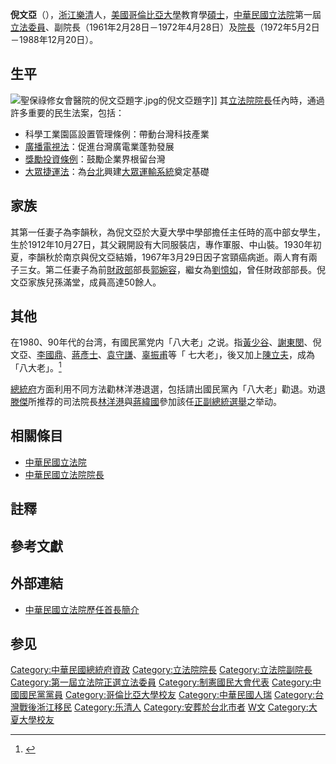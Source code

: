 {{noteTA
|1 = zh-cn:蒋介石; zh-tw:蔣中正; zh-hk:蔣介石;
}}
{{Infobox_Prime_Minister
| name = 倪文亞
| image = 19690410倪文亞.jpg
| caption = 攝於1969年
| sex = 男
| order = {{ROC}}第1屆（改選前）[[立法院院長|立法院院長]]<br>署理、第6任
| president ={{List collapsed|title=列表|1=[[蔣中正|蔣中正]]（1972－1975）<br>[[嚴家淦|嚴家淦]]（1975－1978）<br>[[蔣經國|蔣經國]]（1978－1988）<br>[[李登輝|李登輝]]（1988）}}
| term_start = 1972年5月2日
| term_end = 1988年12月20日
| predecessor = [[黃國書_(1905年)|黃國書]]（正任）<br>'''倪文亞'''（署理）
| successor = [[劉闊才|劉闊才]]（署理）<br>[[劉闊才|劉闊才]]（正任）
| term_start1 = 1972年2月22日
| term_end1 = 1972年4月28日<br>{{small|（署理）}}
| president1 = [[蔣中正|蔣中正]]
| predecessor1 = [[黃國書_(1905年)|黃國書]]
| successor1 = '''倪文亞'''
| office2 = {{ROC}}第1屆（改選前）[[立法院院長|立法院副院長]]<br>第5任
| 1blankname2  = 立法院院長
| 1namedata2  = [[黃國書_(1905年)|黃國書]]
| term_start2 = 1961年2月28日
| term_end2 = 1972年4月28日
| predecessor2 = [[黃國書_(1905年)|黃國書]]
| successor2 = [[劉闊才|劉闊才]]
| native place = [[浙江|浙江]][[樂清|樂清]]
| birth_date = {{birth date|1902|3|2}}
| birth_place = {{QING|浙江省}}[[溫州府|溫州府]][[乐清市|樂清縣]]
| nationality ={{QING}}（1902年－1912年）<br>{{ROC}}{{small|（1912年－2006年）}}
| death_date = {{death date and age|2006|6|3|1902|3|2}}
| death_place ={{ROC|臺北市}}[[大安區_(臺北市)|大安區]][[國泰醫院|國泰醫院]]
| resting_place = {{TWN}}[[北投區|北投區]][[陽明山國家公園|陽明山]]公墓
| constituency = 
| spouse = 第一任妻子：李韻秋<br>第二任妻子：[[郭婉容|郭婉容]]
| children = 2子3女<br>繼女：[[劉憶如|劉憶如]]
| party = {{Kmt}}
| profession = 
| religion = 
| signature = 
| footnotes = 
| education=美國[[哥倫比亞大學|哥倫比亞大學]]師範學院碩士 <br> 上海[[大夏大學|大夏大學]]教育科畢業 
|past=* 三民主義青年團中央團部訓練處處長 
* 三民主義青年團中央團部組織處處長 
* 中國國民黨中央青年部部長 
* 中國國民黨臺灣省黨部主任委員 
* 革命實踐研究院副主任 
* 中國國民黨中央常務委員 
* 中國國民黨中央評議委員會主席團主席 
* 制憲國民大會代表<br><span style="color: blue;">(1946年)</span>
* [[第一屆立法委員|第一屆立法委員]]<br><span style="color: blue;">(1948年5月17日－1988年12月20日)</span>
* 立法院副院長<br><span style="color: blue;">(1961年3月1日－1972年5月2日)</span>
* 立法院（第六任）院長<br><span style="color: blue;">(1972年5月2日－1988年12月20日)</span>
* 總統府資政<br><span style="color: blue;">(1988年12月－2000年5月19日)</span>
}}

'''倪文亞'''（{{bd|1902年|3月2日|2006年|6月3日|catIdx=N倪}}），[[浙江省_(清)|浙江]][[乐清市|樂清]]人，[[美國|美國]][[哥倫比亞大學|哥倫比亞大學]]教育學[[碩士|碩士]]，[[中華民國|中華民國]][[立法院|立法院]]第一屆[[立法委員|立法委員]]、副院長（1961年2月28日－1972年4月28日）及[[立法院院長|院長]]（1972年5月2日－1988年12月20日）。

==生平==
[[File:聖保祿修女會醫院的倪文亞題字.jpg|thumb]]的倪文亞題字]]
其[[立法院院長|立法院院長]]任內時，通過許多重要的民生法案，包括：
*科學工業園區設置管理條例：帶動台灣科技產業
*[[廣電三法|廣播電視法]]：促進台灣廣電業蓬勃發展
*[[獎勵投資條例|獎勵投資條例]]：鼓勵企業界根留台灣
*[[大眾捷運法|大眾捷運法]]：為[[台北|台北]]興建[[大眾運輸系統|大眾運輸系統]]奠定基礎

==家族==
其第一任妻子為李韻秋，為倪文亞於大夏大學中學部擔任主任時的高中部女學生，生於1912年10月27日，其父親開設有大同服裝店，專作軍服、中山裝。1930年初夏，李韻秋於南京與倪文亞結婚，1967年3月29日因子宮頸癌病逝。兩人育有兩子三女。第二任妻子為前[[中華民國財政部|財政部]]部長[[郭婉容|郭婉容]]，繼女為[[劉憶如|劉憶如]]，曾任財政部部長。倪文亞家族兒孫滿堂，成員高達50餘人。

==其他==
在1980、90年代的台湾，有國民黨党内「八大老」之说。指[[黃少谷|黃少谷]]、[[謝東閔_(台灣)|謝東閔]]、倪文亞、[[李國鼎|李國鼎]]、[[蔣彥士|蔣彥士]]、[[袁守謙|袁守謙]]、[[辜振甫|辜振甫]]等「
七大老」，後又加上[[陳立夫|陳立夫]]，成為「八大老」。<ref>{{cite book |title=[[民眾日報|民眾日報]] 第三版 |date=1990-03-10 }}</ref>

[[總統府|總統府]]方面利用不同方法勸林洋港退選，包括請出國民黨內「八大老」勸退。劝退[[滕傑|滕傑]]所推荐的司法院長[[林洋港|林洋港]]與[[蔣緯國|蔣緯國]]參加該任[[1990年中華民國總統選舉|正副總統選舉]]之举动。

==相關條目==
*[[中華民國立法院|中華民國立法院]]
*[[中華民國立法院院長|中華民國立法院院長]]

==註釋==
{{NoteFoot}}

==參考文獻==
{{reflist}}

==外部連結==
* [http://www.ly.gov.tw/02_introduce/0202_chief/chief_expire/chiefExpireView.action?id=290 中華民國立法院歷任首長簡介] {{Wayback|url=http://www.ly.gov.tw/02_introduce/0202_chief/chief_expire/chiefExpireView.action?id=290 |date=20150413115657 }}
{{wikisourceshas|科學工業園區管理設置條例|廣播電視法獎勵投資條例|大眾捷運法}}
==参见==
{{start box}}
{{s-gov|roc}}
{{s-before|[[黃國書_(1905年)|黃國書]]}}
{{s-title|[[中華民國|中華民國]][[立法院副院長|立法院副院長]]|1961年2月28日－1972年4月28日}}
{{s-after|[[劉闊才|劉闊才]]}}
{{s-before|[[黃國書_(1905年)|黃國書]]}}
{{s-title|[[中華民國|中華民國]][[立法院長|立法院長]]|1972年5月2日－1988年12月20日}}
{{s-after|[[劉闊才|劉闊才]]}}
{{end box}}
{{中華民國立法院副院長}}
{{中華民國立法院院長}}
{{中華民國總統府資政}}
{{中國國民黨中央執行委員會常務委員}}
{{中國國民黨中央委員會常務委員}}
{{DEFAULTSORT:Ni倪}}
[[Category:中華民國總統府資政|Category:中華民國總統府資政]]
[[Category:立法院院長|Category:立法院院長]]
[[Category:立法院副院長|Category:立法院副院長]]
[[Category:第一屆立法院正選立法委員|Category:第一屆立法院正選立法委員]]
[[Category:制憲國民大會代表|Category:制憲國民大會代表]]
[[Category:中國國民黨黨員|Category:中國國民黨黨員]]
[[Category:哥倫比亞大學校友|Category:哥倫比亞大學校友]]
[[Category:中華民國人瑞|Category:中華民國人瑞]]
[[Category:台灣戰後浙江移民|Category:台灣戰後浙江移民]]
[[Category:乐清人|Category:乐清人]]
[[Category:安葬於台北市者|Category:安葬於台北市者]]
[[Category:倪姓|W文]]
[[Category:大夏大學校友|Category:大夏大學校友]]
